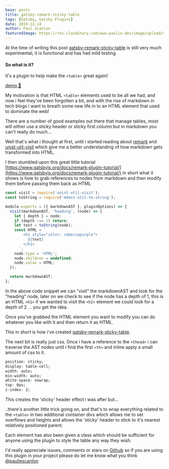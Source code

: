 ```yaml
---
base: posts
title: gatsby-remark-sticky-table
tags: [Gatsby, Gatsby Plugins]
date: 2019-12-14
author: Paul Scanlon
featuredImage: https://res.cloudinary.com/www-paulie-dev/image/upload/v1595915540/paulie.dev/2019/11/24/gatsby-remark-sticky-table_wn2ozg.jpg
---
```


At the time of writing this post
[gatsby-remark-sticky-table](https://github.com/PaulieScanlon/gatsby-remark-sticky-table) is still very much
experimental, it is functional and has had mild testing.

#### So what is it?

It's a plugin to help make the `<table>` great again!

[demo 🧲](https://gatsby-remark-sticky-table.netlify.com/)

My motivation is that HTML `<table>` elements used to be all we had, and now i feel they've been forgotten a bit, and
with the rise of markdown in tech blogs i want to breath some new life in to an HTML element that used to dominate the
web!

There are a number of good examples out there that manage tables, most will either use a sticky header or sticky first
column but in markdown you can't really do much...

Well that's what i thought at first, until i started reading about [remark](https://github.com/remarkjs/remark) and
[unist-util-visit](https://github.com/syntax-tree/unist-util-visit) which give me a better understanding of how markdown
gets transformed into HTML.

I then stumbled upon this great little tutorial
[https://www.gatsbyjs.org/docs/remark-plugin-tutorial/](https://www.gatsbyjs.org/docs/remark-plugin-tutorial/) in short
what it shows is how to grab references to nodes from markdown and then modify them before passing them back as HTML

```javascript
const visit = require('unist-util-visit');
const toString = require('mdast-util-to-string');

module.exports = ({ markdownAST }, pluginOptions) => {
  visit(markdownAST, 'heading', (node) => {
    let { depth } = node;
    if (depth !== 1) return;
    let text = toString(node);
    const HTML = `
        <h1 style="color: rebeccapurple">
          ${text}
        </h1>
      `;
    node.type = 'HTML';
    node.children = undefined;
    node.value = HTML;
  });

  return markdownAST;
};
```

In the above code snippet we can "visit" the markdownAST and look for the "heading" node, later on we check to see if
the node has a depth of 1, this is an HTML `<h1>` if we wanted to visit the `<h2>` element we could look for a depth of
2 ... you get the idea.

Once you've grabbed the HTML element you want to modify you can do whatever you like with it and then return it as HTML.

This in short is how i've created
[gatsby-remark-sticky-table](https://github.com/PaulieScanlon/gatsby-remark-sticky-table).

The next bit is really just css. Once i have a reference to the `<thead>` i can traverse the AST nodes until i find the
first `<th>` and inline apply a small amount of css to it.

```css
position: sticky;
display: table-cell;
width: auto;
min-width: auto;
white-space: nowrap;
top: 0px;
z-index: 2;
```

This creates the 'sticky' header effect i was after but...

..there's another little trick going on, and that's to wrap everything related to the `<table>` in two additional
container divs which allows me to set overflows and heights and allows the 'sticky' header to stick to it's nearest
relatively positioned parent.

Each element has also been given a class which should be sufficient for anyone using the plugin to style the table any
way they wish.

I'd really appreciate issues, comments or stars on [Github](https://github.com/PaulieScanlon/gatsby-remark-sticky-table)
so if you are using this plugin in your project please do let me know what you think
[@pauliescanlon](https://twitter.com/PaulieScanlon)
